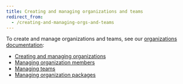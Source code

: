 ```yaml
---
title: Creating and managing organizations and teams
redirect_from:
  - /creating-and-managing-orgs-and-teams
---
```


To create and manage organizations and teams, see our [organizations documentation][orgs]:

* [Creating and managing organizations][create-org]
* [Managing organization members][members]
* [Managing teams][teams]
* [Managing organization packages][pkgs]


[orgs]: organizations
[create-org]: organizations/creating-and-managing-organizations
[members]: organizations/managing-organization-members
[teams]: organizations/managing-teams
[pkgs]: organizations/managing-organization-packages
